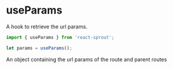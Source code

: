 # useParams

A hook to retrieve the url params.

```javascript
import { useParams } from 'react-sprout';

let params = useParams();
```

<Properties>
	<Property name="params" type="Object">
		An object containing the url params of the route and parent routes
	</Property>
</Properties>
